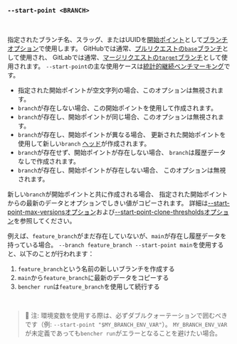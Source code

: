 ### `--start-point <BRANCH>`

<br />

指定されたブランチ名、スラッグ、またはUUIDを[開始ポイント][start point]として[ブランチオプション][branch option]で使用します。
GitHubでは通常、[プルリクエストの`base`ブランチ][github base]として使用され、
GitLabでは通常、[マージリクエストの`target`ブランチ][gitlab target]として使用されます。
`--start-point`の主な使用ケースは[統計的継続ベンチマーキング](/ja/docs/how-to/track-benchmarks/#statistical-continuous-benchmarking)です。

- 指定された開始ポイントが空文字列の場合、このオプションは無視されます。
- `branch`が存在しない場合、この開始ポイントを使用して作成されます。
- `branch`が存在し、開始ポイントが同じ場合、このオプションは無視されます。
- `branch`が存在し、開始ポイントが異なる場合、
  更新された開始ポイントを使用して新しい`branch` [ヘッド][head]が作成されます。
- `branch`が存在せず、開始ポイントが存在しない場合、
  `branch`は履歴データなしで作成されます。
- `branch`が存在し、開始ポイントが存在しない場合、
  このオプションは無視されます。

新しい`branch`が開始ポイントと共に作成される場合、
指定された開始ポイントからの最新のデータとオプションでしきい値がコピーされます。
詳細は[--start-point-max-versionsオプション][start point max version option]および[--start-point-clone-thresholdsオプション][start point clone thresholds option]を参照してください。

例えば、`feature_branch`がまだ存在していないが、`main`が存在し履歴データを持っている場合。
`--branch feature_branch --start-point main`を使用すると、以下のことが行われます：
1. `feature_branch`という名前の新しいブランチを作成する
2. `main`から`feature_branch`に最新のデータをコピーする
3. `bencher run`は`feature_branch`を使用して続行する
<br />

> 🐰 注: 環境変数を使用する際は、必ずダブルクォーテーションで囲むべきです（例: `--start-point "$MY_BRANCH_ENV_VAR"`）。
> `MY_BRANCH_ENV_VAR`が未定義であっても`bencher run`がエラーとなることを避けたい場合。

[github base]: https://docs.github.com/en/pull-requests/collaborating-with-pull-requests/proposing-changes-to-your-work-with-pull-requests/about-branches#working-with-branches
[gitlab target]: https://docs.gitlab.com/ee/user/project/merge_requests/creating_merge_requests.html#from-the-merge-request-list

[start point]: /ja/docs/explanation/benchmarking/#start-point
[head]: /ja/docs/explanation/benchmarking/#head

[branch option]: #--branch-branch
[start point max version option]: #--start-point-max-versions-count
[start point clone thresholds option]: #--start-point-clone-thresholds